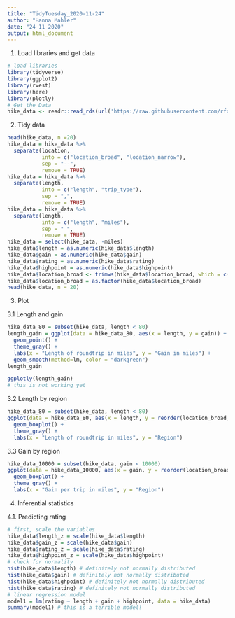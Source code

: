 ```yaml
---
title: "TidyTuesday_2020-11-24"
author: "Hanna Mahler"
date: "24 11 2020"
output: html_document
---
```


1. Load libraries and get data
```r
# load libraries
library(tidyverse)
library(ggplot2)
library(rvest)
library(here)
library(plotly)
# Get the Data
hike_data <- readr::read_rds(url('https://raw.githubusercontent.com/rfordatascience/tidytuesday/master/data/2020/2020-11-24/hike_data.rds'))
```

2. Tidy data
```r
head(hike_data, n =20)
hike_data = hike_data %>%
  separate(location,
           into = c("location_broad", "location_narrow"),
           sep = "--",
           remove = TRUE)
hike_data = hike_data %>%
  separate(length,
           into = c("length", "trip_type"),
           sep = ",",
           remove = TRUE)
hike_data = hike_data %>%
  separate(length,
           into = c("length", "miles"),
           sep = " ",
           remove = TRUE)
hike_data = select(hike_data, -miles)
hike_data$length = as.numeric(hike_data$length)
hike_data$gain = as.numeric(hike_data$gain)
hike_data$rating = as.numeric(hike_data$rating)
hike_data$highpoint = as.numeric(hike_data$highpoint)
hike_data$location_broad <- trimws(hike_data$location_broad, which = c("right")) # this removes white spaces that popped up at the end of some names and that resulted in two factors levels: "name" and "name "
hike_data$location_broad = as.factor(hike_data$location_broad)
head(hike_data, n = 20)
```

3. Plot

3.1 Length and gain
```r
hike_data_80 = subset(hike_data, length < 80)
length_gain = ggplot(data = hike_data_80, aes(x = length, y = gain)) +
  geom_point() + 
  theme_gray() + 
  labs(x = "Length of roundtrip in miles", y = "Gain in miles") +
  geom_smooth(method=lm, color = "darkgreen") 
length_gain
```

```r
ggplotly(length_gain)
# this is not working yet
```

3.2 Length by region
```r
hike_data_80 = subset(hike_data, length < 80)
ggplot(data = hike_data_80, aes(x = length, y = reorder(location_broad, -length))) + 
  geom_boxplot() +
  theme_gray() +
  labs(x = "Length of roundtrip in miles", y = "Region")
```

3.3 Gain by region
```r
hike_data_10000 = subset(hike_data, gain < 10000)
ggplot(data = hike_data_10000, aes(x = gain, y = reorder(location_broad, -gain))) + 
  geom_boxplot() +
  theme_gray() +
  labs(x = "Gain per trip in miles", y = "Region")
```

4. Inferential statistics

4.1. Predicting rating
```r
# first, scale the variables
hike_data$length_z = scale(hike_data$length)
hike_data$gain_z = scale(hike_data$gain)
hike_data$rating_z = scale(hike_data$rating)
hike_data$highpoint_z = scale(hike_data$highpoint)
# check for normality
hist(hike_data$length) # definitely not normally distributed
hist(hike_data$gain) # definitely not normally distributed
hist(hike_data$highpoint) # definitely not normally distributed
hist(hike_data$rating) # definitely not normally distributed
# linear regression model
model1 = lm(rating ~ length + gain + highpoint, data = hike_data)
summary(model1) # this is a terrible model!
```




